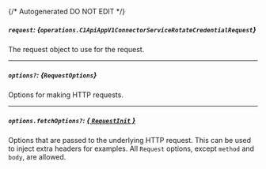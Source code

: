 {/* Autogenerated DO NOT EDIT  */}

##### `request`: *{`operations.C1ApiAppV1ConnectorServiceRotateCredentialRequest`}*
The request object to use for the request.
<Collapsible openLabel={Labels.showProperties} closeLabel={Labels.hideProperties}>
    <C1ApiAppV1ConnectorServiceRotateCredentialRequest/>
</Collapsible>

---
##### `options?`: *{`RequestOptions`}*
Options for making HTTP requests.

---
##### `options.fetchOptions?`: [*{ `RequestInit` }*](https://developer.mozilla.org/en-US/docs/Web/API/Request/Request#options)
Options that are passed to the underlying HTTP request. This can be used to inject extra headers for examples. All `Request` options, except `method` and `body`, are allowed.


